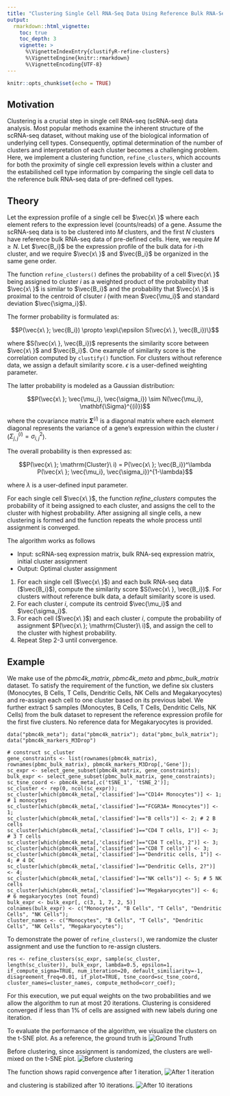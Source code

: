 ```yaml
---
title: "Clustering Single Cell RNA-Seq Data Using Reference Bulk RNA-Seq Data"
output:
  rmarkdown::html_vignette:
    toc: true
    toc_depth: 3
    vignette: >
      %\VignetteIndexEntry{clustifyR-refine-clusters}
      %\VignetteEngine{knitr::rmarkdown}
      %\VignetteEncoding{UTF-8}
---
```


```r
knitr::opts_chunk$set(echo = TRUE)
```

## Motivation

Clustering is a crucial step in single cell RNA-seq (scRNA-seq) data analysis. Most popular methods examine the inherent structure of the scRNA-seq dataset, without making use of the biological information of underlying cell types. Consequently, optimal determination of the number of clusters and interpretation of each cluster becomes a challenging problem. Here, we implement a clustering function,  `refine_clusters`, which accounts for both the proximity of single cell expression levels within a cluster and the estabilished cell type information by comparing the single cell data to the reference bulk RNA-seq data of pre-defined cell types.

## Theory

Let the expression profile of a single cell be $\vec{x\ }$ where each element refers to the expression level (counts/reads) of a gene. Assume the scRNA-seq data is to be clustered into $M$ clusters, and the first $N$ clusters have  reference bulk RNA-seq data of pre-defined cells. Here, we require $M\geq N$. Let $\vec{B_i}$ be the expression profile of the bulk data for $i$-th cluster, and we require $\vec{x\ }$ and $\vec{B_i}$ be organized in the same gene order.

The function `refine_clusters()` defines the probability of a cell $\vec{x\ }$ being assigned to cluster $i$ as a weighted product of the probability that $\vec{x\ }$ is similar to $\vec{B_i}$ and the probability that $\vec{x\ }$ is proximal to the centroid of clsuter $i$ (with mean $\vec{\mu_i}$ and standard deviation $\vec{\sigma_i}$). 

The former probability is formulated as:

$$P(\vec{x\ }; \vec{B_i}) \propto \exp\{\epsilon S(\vec{x\ }, \vec{B_i})\}$$

where $S(\vec{x\ }, \vec{B_i})$ represents the similarity score between $\vec{x\ }$ and $\vec{B_i}$. One example of similarity score is the correlation computed by `clustify()` function. For clusters without reference data, we assign a default similarity score. $\epsilon$ is a user-defined weighting parameter. 

The latter probability is modeled as a Gaussian distribution:

$$P(\vec{x\ }; \vec{\mu_i}, \vec{\sigma_i}) \sim N(\vec{\mu_i}, \mathbf{\Sigma}^{(i)})$$

where the covariance matrix $\mathbf{\Sigma}^{(i)}$ is a diagonal matrix where each element diagonal represents the variance of a gene's expression within the cluster $i$ ($\Sigma^{(i)}_{j,j} = \sigma_{i,j}^2$). 

The overall probability is then expressed as:

$$P(\vec{x\ }; \mathrm{Cluster}\ i) = P(\vec{x\ }; \vec{B_i})^\lambda P(\vec{x\ }; \vec{\mu_i}, \vec{\sigma_i})^{1-\lambda}$$

where $\lambda$ is a user-defined input parameter.

For each single cell $\vec{x\ }$, the function *refine_clusters* computes the probability of it being assigned to each cluster, and assigns the cell to the cluster with highest probability. After assigning all single cells, a new clustering is formed and the function repeats the whole process until assignment is converged.

The algorithm works as follows

* Input: scRNA-seq expression matrix, bulk RNA-seq expression matrix, initial cluster assignment
* Output: Optimal cluster assignment

1. For each single cell ($\vec{x\ }$) and each bulk RNA-seq data ($\vec{B_i}$), compute the similarity score $S(\vec{x\ }, \vec{B_i})$. For clusters without reference bulk data, a default similarity score is used.
2. For each cluster $i$, compute its centroid $\vec{\mu_i}$ and $\vec{\sigma_i}$.
3. For each cell ($\vec{x\ }$) and each cluster $i$, compute the probability of assignment $P(\vec{x\ }; \mathrm{Cluster}\ i)$, and assign the cell to the cluster with highest probability.
4. Repeat Step 2-3 until convergence.

## Example

We make use of the *pbmc4k_matrix*, *pbmc4k_meta* and *pbmc_bulk_matrix* dataset. To satisfy the requirement of the function, we define six clusters (Monocytes, B Cells, T Cells, Dendritic Cells, NK Cells and Megakaryocytes) and re-assign each cell to one cluster based on its previous label. We further extract 5 samples (Monocytes, B Cells, T Cells, Dendritic Cells, NK Cells) from the bulk dataset to represent the reference expression profile for the first five clusters. No reference data for Megakaryocytes is provided.

```preparation
data("pbmc4k_meta"); data("pbmc4k_matrix"); data("pbmc_bulk_matrix"); data("pbmc4k_markers_M3Drop")

# construct sc_cluster
gene_constraints <- list(rownames(pbmc4k_matrix), rownames(pbmc_bulk_matrix), pbmc4k_markers_M3Drop[,'Gene']);
sc_expr <- select_gene_subset(pbmc4k_matrix, gene_constraints);
bulk_expr <- select_gene_subset(pbmc_bulk_matrix, gene_constraints);
sc_tsne_coord <- pbmc4k_meta[,c('tSNE_1', 'tSNE_2')];
sc_cluster <- rep(0, ncol(sc_expr));
sc_cluster[which(pbmc4k_meta[,'classified']=="CD14+ Monocytes")] <- 1; # 1 monocytes
sc_cluster[which(pbmc4k_meta[,'classified']=="FCGR3A+ Monocytes")] <- 1;
sc_cluster[which(pbmc4k_meta[,'classified']=="B cells")] <- 2; # 2 B cells
sc_cluster[which(pbmc4k_meta[,'classified']=="CD4 T cells, 1")] <- 3; # 3 T cells
sc_cluster[which(pbmc4k_meta[,'classified']=="CD4 T cells, 2")] <- 3;
sc_cluster[which(pbmc4k_meta[,'classified']=="CD8 T cells")] <- 3;
sc_cluster[which(pbmc4k_meta[,'classified']=="Dendritic cells, 1")] <- 4; # 4 DC
sc_cluster[which(pbmc4k_meta[,'classified']=="Dendritic Cells, 2?")] <- 4;
sc_cluster[which(pbmc4k_meta[,'classified']=="NK cells")] <- 5; # 5 NK cells
sc_cluster[which(pbmc4k_meta[,'classified']=="Megakaryocytes")] <- 6; # 6 megakaryocytes (not found)
bulk_expr <- bulk_expr[, c(3, 1, 7, 2, 5)]
colnames(bulk_expr) <- c("Monocytes", "B Cells", "T Cells", "Dendritic Cells", "NK Cells");
cluster_names <- c("Monocytes", "B Cells", "T Cells", "Dendritic Cells", "NK Cells", "Megakaryocytes");
```

To demonstrate the power of `refine_clusters()`, we randomize the cluster assignment and use the function to re-assign clusters.

```execution
res <- refine_clusters(sc_expr, sample(sc_cluster, length(sc_cluster)), bulk_expr, lambda=0.5, epsilon=1, if_compute_sigma=TRUE, num_iteration=20, default_similiarity=-1, disagreement_freq=0.01, if_plot=TRUE, tsne_coord=sc_tsne_coord, cluster_names=cluster_names, compute_method=corr_coef);
```

For this execution, we put equal weights on the two probabilities and we allow the algorithm to run at most 20 iterations. Clustering is considered converged if less than 1% of cells are assigned with new labels during one iteration.

To evaluate the performance of the algorithm, we visualize the clusters on the t-SNE plot. As a reference, the ground truth is 
![Ground Truth](../inst/images/refine_cluster/initial_truth.png)

Before clustering, since assignment is randomized, the clusters are well-mixed on the t-SNE plot.
![Before clustering](../inst/images/refine_cluster/initial_random.png)

The function shows rapid convergence after 1 iteration,
![After 1 iteration](../inst/images/refine_cluster/iter1.png)

and clustering is stabilized after 10 iterations.
![After 10 iterations](../inst/images/refine_cluster/iter10.png)




